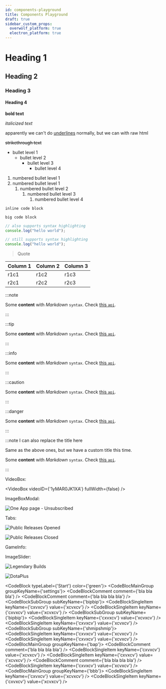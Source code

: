 ```yaml
---
id: components-playground
title: Components Playground
draft: true
sidebar_custom_props:
  overwolf_platform: true
  electron_platform: true
---
```


# Heading 1

## Heading 2

### Heading 3

#### Heading 4

**bold text**

*italicized text*

apparently we can't do <ins>underlines</ins> normally, but we can with raw html

~~strikethrough text~~

- bullet level 1
    - bullet level 2
        - bullet level 3
            - bullet level 4

1. numbered bullet level 1
2. numbered bullet level 1
    1. numbered bullet level 2
        1. numbered bullet level 3
            1. numbered bullet level 4

`inline code block`

```
big code block
```

```js
// also supports syntax highlighting
console.log("hello world");
```

```js title="code blocks can also have titles woooow"
// still supports syntax highlighting
console.log("hello world");
```

> Quote

Column 1   | Column 2              | Column 3                                                                |
---------- | ----------------------| ----------------------------------------------------------------------- |
r1c1       | r1c2                  | r1c3                                                                    |
r2c1       | r2c2                  | r2c3                                                                    |


:::note

Some **content** with _Markdown_ `syntax`. Check [this `api`](#).

:::

:::tip

Some **content** with _Markdown_ `syntax`. Check [this `api`](#).

:::

:::info

Some **content** with _Markdown_ `syntax`. Check [this `api`](#).

:::

:::caution

Some **content** with _Markdown_ `syntax`. Check [this `api`](#).

:::

:::danger

Some **content** with _Markdown_ `syntax`. Check [this `api`](#).

:::

:::note I can also replace the title here

Same as the above ones, but we have a custom title this time.

Some **content** with _Markdown_ `syntax`. Check [this `api`](#).

:::

VideoBox:

<VideoBox videoID={'1yMAR0JK1XA'} fullWidth={false} />

ImageBoxModal:

<ImageBoxModal>
  <img src={require('/assets/subs-user-flow/one-app.jpg').default} alt="One App page - Unsubscribed" />
</ImageBoxModal>

Tabs:

<Tabs>
<TabItem value="opened" label="Opened" default>

![Public Releases Opened](/assets/tools/developers-console/all-applications/release-management/public-releases-open.jpg)

</TabItem>
<TabItem value="closed" label="Closed">

![Public Releases Closed](/assets/tools/developers-console/all-applications/release-management/public-releases-closed.jpg)

</TabItem>
</Tabs>

GameInfo:

<GameInfo gameID={21566} showCompliance={true} showDocs={false}/>

ImageSlider:

<ImageSlider>

![Legendary Builds](/assets/lb-400x300.png)

![DotaPlus](/assets/dota-2-400x300.png)

</ImageSlider>

<CodeBlock typeLabel={'Start'} color={'green'}>
  <CodeBlocMainGroup groupKeyName={'settings'}>
    <CodeBlockComment comment={'bla bla bla'} />
    <CodeBlockComment comment={'bla bla bla bla'} />
    <CodeBlockSubGroup subKeyName={'bipbip'}>
      <CodeBlockSingleItem keyName={'cxvxcv'} value={'xcvxcv'} />
      <CodeBlockSingleItem keyName={'cxvxcv'} value={'xcvxcv'} />
      <CodeBlockSubGroup subKeyName={'bipbip'}>
        <CodeBlockSingleItem keyName={'cxvxcv'} value={'xcvxcv'} />
        <CodeBlockSingleItem keyName={'cxvxcv'} value={'xcvxcv'} />
          <CodeBlockSubGroup subKeyName={'shmipshmip'}>
            <CodeBlockSingleItem keyName={'cxvxcv'} value={'xcvxcv'} />
            <CodeBlockSingleItem keyName={'cxvxcv'} value={'xcvxcv'} />
          </CodeBlockSubGroup>
      </CodeBlockSubGroup>
    </CodeBlockSubGroup>
  </CodeBlocMainGroup>
  <CodeBlocMainGroup groupKeyName={'bap'}>
    <CodeBlockComment comment={'bla bla bla bla'} />
    <CodeBlockSingleItem keyName={'cxvxcv'} value={'xcvxcv'} />
    <CodeBlockSingleItem keyName={'cxvxcv'} value={'xcvxcv'} />
    <CodeBlockComment comment={'bla bla bla bla'} />
    <CodeBlockSingleItem keyName={'cxvxcv'} value={'xcvxcv'} />
  </CodeBlocMainGroup>
    <CodeBlocMainGroup groupKeyName={'bbb'}>
      <CodeBlockSingleItem keyName={'cxvxcv'} value={'xcvxcv'} />
      <CodeBlockSingleItem keyName={'cxvxcv'} value={'xcvxcv'} />
  </CodeBlocMainGroup>
</CodeBlock>
